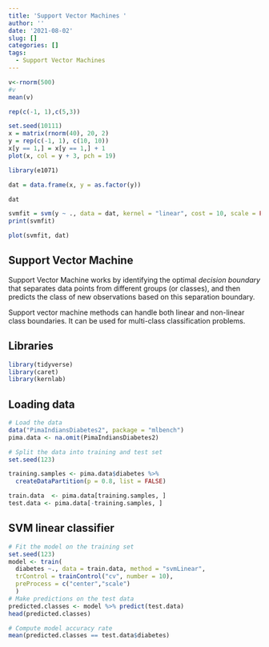 ```yaml
---
title: 'Support Vector Machines '
author: ''
date: '2021-08-02'
slug: []
categories: []
tags:
  - Support Vector Machines
---
```


```r
v<-rnorm(500)
#v
mean(v)

rep(c(-1, 1),c(5,3))

```


```r
set.seed(10111)
x = matrix(rnorm(40), 20, 2)
y = rep(c(-1, 1), c(10, 10))
x[y == 1,] = x[y == 1,] + 1
plot(x, col = y + 3, pch = 19)
```

```r
library(e1071)
```

```r
dat = data.frame(x, y = as.factor(y))

dat

svmfit = svm(y ~ ., data = dat, kernel = "linear", cost = 10, scale = FALSE)
print(svmfit)
```



```r
plot(svmfit, dat)
```

## Support Vector Machine

Support Vector Machine works by identifying the optimal *decision boundary* that separates data points from different groups (or classes), and then predicts the class of new observations based on this separation boundary.

Support vector machine methods can handle both linear and non-linear class boundaries. It can be used for multi-class classification problems.


## Libraries

```r
library(tidyverse)
library(caret)
library(kernlab)
```

## Loading data

```r
# Load the data
data("PimaIndiansDiabetes2", package = "mlbench")
pima.data <- na.omit(PimaIndiansDiabetes2)

# Split the data into training and test set
set.seed(123)

training.samples <- pima.data$diabetes %>%
  createDataPartition(p = 0.8, list = FALSE)

train.data  <- pima.data[training.samples, ]
test.data <- pima.data[-training.samples, ]
```

## SVM linear classifier


```r
# Fit the model on the training set
set.seed(123)
model <- train(
  diabetes ~., data = train.data, method = "svmLinear",
  trControl = trainControl("cv", number = 10),
  preProcess = c("center","scale")
  )
# Make predictions on the test data
predicted.classes <- model %>% predict(test.data)
head(predicted.classes)
```

```r
# Compute model accuracy rate
mean(predicted.classes == test.data$diabetes)
```


